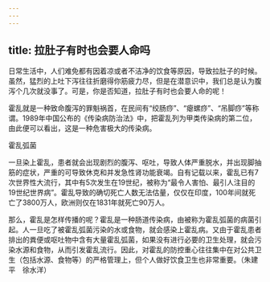 ```yaml
---
---
---
```

title: 拉肚子有时也会要人命吗
---




日常生活中，人们难免都有因着凉或者不洁净的饮食等原因，导致拉肚子的时候。虽然，猛烈的上吐下泻往往折磨得你筋疲力尽，但是在潜意识中，我们总是认为腹泻个几次就没事了。可是，你是否知道，拉肚子有时也会要人命的呢！

霍乱就是一种致命腹泻的罪魁祸首，在民间有“绞肠痧”、“瘪螺痧”、“吊脚痧”等称谓。1989年中国公布的《传染病防治法》中，把霍乱列为甲类传染病的第二位，由此便可以看出，这是一种危害极大的传染病。

霍乱弧菌





一旦染上霍乱，患者就会出现剧烈的腹泻、呕吐，导致人体严重脱水，并出现脚抽筋的症状，严重的可导致休克和并发急性肾功能衰竭。自有记载以来，霍乱已有7次世界性大流行，其中有5次发生在19世纪，被称为“最令人害怕、最引人注目的19世纪世界病”。霍乱导致的确切死亡人数无法估量，仅仅在印度，100年间就死亡了3800万人，欧洲则仅在1831年就死亡90万人。

那么，霍乱是怎样传播的呢？霍乱是一种肠道传染病，由被称为霍乱弧菌的病菌引起。人一旦吃了被霍乱弧菌污染的水或食物，就会感染上霍乱病。又由于霍乱患者排出的粪便或呕吐物中含有大量霍乱弧菌，如果没有进行必要的卫生处理，就会污染水源和食物，从而引发霍乱流行。因此，对霍乱的防控重心往往集中在对公共卫生（包括水源、食物等）的严格管理上，但个人做好饮食卫生也非常重要。（朱建平　徐水洋）